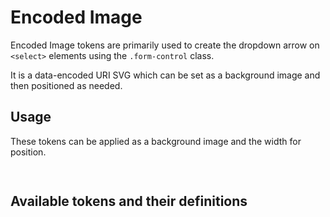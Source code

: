
<Meta title="Tokens/Encoded Image" />

# Encoded Image

<div
  dangerouslySetInnerHTML={{
    __html: createSourceCodeLink({ link: 'core/tokens/base_tokens.css' }).outerHTML,
  }}
></div>

Encoded Image tokens are primarily used to create the dropdown arrow on `<select>` elements using the `.form-control` class.

It is a data-encoded URI SVG which can be set as a background image and then positioned as needed.

<Canvas of={SelectStories.Default} />

## Usage

These tokens can be applied as a background image and the width for position.

```css
background: var(--op-encoded-images-dropdown-arrow) center right no-repeat;
```

## Available tokens and their definitions

<DesignTokenDocBlock categoryName="Encoded Images" viewType="card" />
